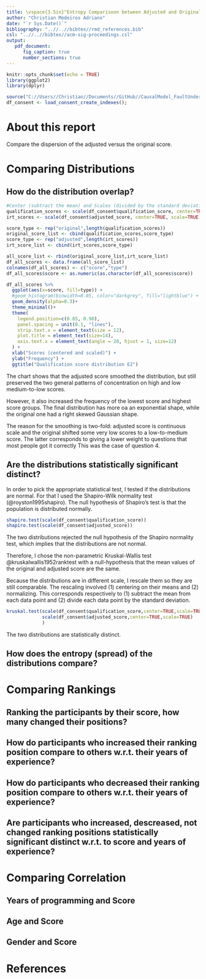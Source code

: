 ```yaml
---
title: \vspace{3.5in}"Entropy Comparisoon between Adjusted and Original Qualification Score - Experiment-1"
author: "Christian Medeiros Adriano"
date: "`r Sys.Date()`"
bibliography: "..//..//bibtex//rmd_references.bib"
csl: "..//..//bibtex//acm-sig-proceedings.csl"
output:
   pdf_document:
      fig_caption: true
      number_sections: true
---
```

\newpage
\tableofcontents 
\listoffigures
\listoftables
\newpage 

    
```r
knitr::opts_chunk$set(echo = TRUE)
library(ggplot2)
library(dplyr)

source("C://Users//Christian//Documents//GitHub//CausalModel_FaultUnderstanding//data_loaders//load_consent_create_indexes_E1.R")
df_consent <- load_consent_create_indexes();

```

# About this report

Compare the dispersion of the adjusted versus the original score. 

# Comparing Distributions

## How do the distribution overlap?

```r

#Center (subtract the mean) and Scales (divided by the standard deviation)
qualification_scores <- scale(df_consent$qualification_score, center=TRUE, scale=TRUE)
irt_scores <- scale(df_consent$adjusted_score, center=TRUE, scale=TRUE)

score_type <- rep("original",length(qualification_scores))
original_score_list <- cbind(qualification_scores,score_type)
score_type <- rep("adjusted",length(irt_scores))
irt_score_list <- cbind(irt_scores,score_type)

all_score_list <- rbind(original_score_list,irt_score_list)
df_all_scores <- data.frame(all_score_list)
colnames(df_all_scores) <- c("score","type")
df_all_scores$score <- as.numeric(as.character(df_all_scores$score))

df_all_scores %>%
  ggplot(aes(x=score, fill=type)) +
  #geom_histogram(binwidth=0.05, color="darkgrey", fill="lightblue") +
  geom_density(alpha=0.3)+
  theme_minimal()+
  theme(
    legend.position=c(0.85, 0.90),
    panel.spacing = unit(0.1, "lines"),
    strip.text.x = element_text(size = 12),
    plot.title = element_text(size=14),
    axis.text.x = element_text(angle = 20, hjust = 1, size=12)
  ) +
  xlab("Scores (centered and scaled)") +
  ylab("Frequency") +
  ggtitle("Qualification score distribution E2") 

```

The chart shows that the adjusted score smoothed the distribution,
but still preserved the two general patterns of concentration on 
high and low medium-to-low scores.

However, it also increased the frequency of the lowest score and
highest score groups. The final distribution has more oa an
exponential shape, while the original one had a right skewed Gaussian
shape.


The reason for the smoothing is two-fold: adjusted score is continuous scale and the original shifted some very low scores to a low-to-medium score. The latter
corresponds to giving a lower weight to questions that most people
got it correctly This was the case of question 4.

## Are the distributions statistically significant distinct?
In order to pick the appropriate statistical test, I tested if the distributions are normal. For that I used the Shapiro-Wilk normality test (@royston1995shapiro). The null hypothesis of Shapiro's test is that the population is distributed normally.


```r
shapiro.test(scale(df_consent$qualification_score))
shapiro.test(scale(df_consent$adjusted_score))
```
The two distributions rejected the null hypothesis of the Shapiro normality test, which implies that the distributions are not normal.

Therefore, I chose the non-parametric Kruskal-Wallis test @kruskalwallis1952ranktest with a null-hypothesis that the mean values of the original and adjusted score are the same.

Because the distributions are in different scale, I rescale them so they are still comparable. The rescaling involved (1) centering on their means and (2) normalizing. This corresponds respectively to (1) subtract the mean from each data point and (2) divide each data point by the standard deviation.


```r
kruskal.test(scale(df_consent$qualification_score,center=TRUE,scale=TRUE),
             scale(df_consent$adjusted_score,center=TRUE,scale=TRUE)
             )
```

The two distributions are statistically distinct. 

## How does the entropy (spread) of the distributions compare?


# Comparing Rankings
## Ranking the participants by their score, how many changed their positions? 

## How do participants who increased their ranking position compare to others w.r.t. their years of experience?

## How do participants who decreased their ranking position compare to others w.r.t. their years of experience?

## Are participants who increased, descreased, not changed ranking positions statistically significant distinct w.r.t. to score and years of experience?

# Comparing Correlation
## Years of programming and Score 
## Age and Score 
## Gender and Score

# References

